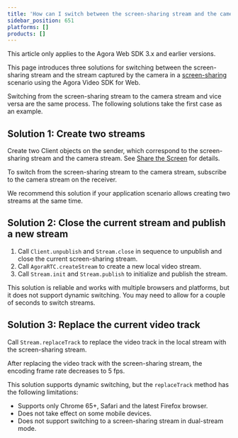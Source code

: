 ```yaml
---
title: 'How can I switch between the screen-sharing stream and the camera stream?'
sidebar_position: 651
platforms: []
products: []
---
```


<div class="alert note">This article only applies to the Agora Web SDK 3.x and earlier versions.</div>

This page introduces three solutions for switching between the screen-sharing stream and the stream captured by the camera in a [screen-sharing](/3.x/interactive-live-streaming/basic-features/screensharing) scenario using the Agora Video SDK for Web.

Switching from the screen-sharing stream to the camera stream and vice versa are the same process. The following solutions take the first case as an example.

## Solution 1: Create two streams
Create two Client objects on the sender, which correspond to the screen-sharing stream and the camera stream. See [Share the Screen](/3.x/interactive-live-streaming/basic-features/screensharing) for details.

To switch from the screen-sharing stream to the camera stream, subscribe to the camera stream on the receiver.

We recommend this solution if your application scenario allows creating two streams at the same time.

## Solution 2: Close the current stream and publish a new stream
1. Call `Client.unpublish` and `Stream.close` in sequence to unpublish and close the current screen-sharing stream.
2. Call `AgoraRTC.createStream` to create a new local video stream.
3. Call `Stream.init` and `Stream.publish` to initialize and publish the stream.

This solution is reliable and works with multiple browsers and platforms, but it does not support dynamic switching. You may need to allow for a couple of seconds to switch streams.

## Solution 3: Replace the current video track
Call `Stream.replaceTrack` to replace the video track in the local stream with the screen-sharing stream.

<div class="alert note">After replacing the video track with the screen-sharing stream, the encoding frame rate decreases to 5 fps.</div>

This solution supports dynamic switching, but the `replaceTrack` method has the following limitations:

- Supports only Chrome 65+, Safari and the latest Firefox browser.
- Does not take effect on some mobile devices.
- Does not support switching to a screen-sharing stream in dual-stream mode.
